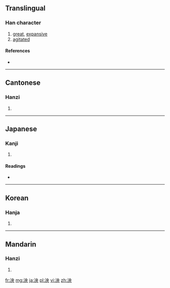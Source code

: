 ==Translingual==

===Han character===
{{Han char|rn=85|rad=水|as=05|sn=8|four=3513<sub>0</sub>|canj=水中月大 (ELBK)}}

# [[great]], [[expansive]]
# [[agitated]]

====References====
* {{Han ref|kx=0618.170|dkj=17326|dj=1014.010|hdz=31585.060|uh=6CF1|ud=27889|bh=AA74|bd=43636}}

----

==Cantonese==

===Hanzi===
{{yue-hanzi|jyut=|y=yeung1}}

# {{defn|lang=yue|sort=水05}}

----

==Japanese==

===Kanji===
{{ja-kanji|grade=|rs=水05}}

# {{defn|lang=ja|sort=水05}}

====Readings====
* {{ja-readings|on=[[おう]] (ō), [[えい]] (ei)|kun=}}

----

==Korean==

===Hanja===
{{ko-hanja|hangeul=앙|eumhun=|rv=ang|mr=ang|y=ang}}

# {{defn|lang=ko|sort=水05}}

----

==Mandarin==

===Hanzi===
{{cmn-hanzi|pin=[[yāng]] ([[yang1]])|wg=yang<sup>1</sup>}}

# {{defn|lang=cmn|sort=水05}}

[[fr:泱]]
[[mg:泱]]
[[ja:泱]]
[[pl:泱]]
[[vi:泱]]
[[zh:泱]]